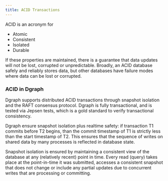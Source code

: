 ```yaml
---
title: ACID Transactions
---
```


ACID is an acronym for

- Atomic
- Consistent
- Isolated
- Durable

If these properties are maintained, there is a guarantee that data updates will
not be lost, corrupted or unpredictable. Broadly, an ACID database safely and
reliably stores data, but other databases have failure modes where data can be
lost or corrupted.

### ACID in Dgraph

Dgraph supports distributed ACID transactions through snapshot isolation and the
RAFT consensus protocol. Dgraph is fully transactional, and is tested via Jepsen
tests, which is a gold standard to verify transactional consistency.

Dgraph ensure snapshot isolation plus realtime safety: if transaction T1 commits
before T2 begins, than the commit timestamp of T1 is strictly less than the
start timestamp of T2. This ensures that the sequence of writes on shared data
by many processes is reflected in database state.

Snapshot isolation is ensured by maintaining a consistent view of the database
at any (relatively recent) point in time. Every read (query) takes place at the
point-in-time it was submitted, accesses a consistent snapshot that does not
change or include any partial updates due to concurrent writes that are
processing or committing.
